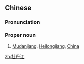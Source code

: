 ==Chinese==
{{zh-forms|type=21}}

===Pronunciation===
{{zh-pron
|m=Mǔdānjiāng,tl2=y
|c=maau5 daan1 gong1
|cat=pn
}}

===Proper noun===
{{zh-proper noun}}

# [[Mudanjiang]], [[Heilongjiang]], [[China]]

{{zh-cat|Cities}}

[[zh:牡丹江]]